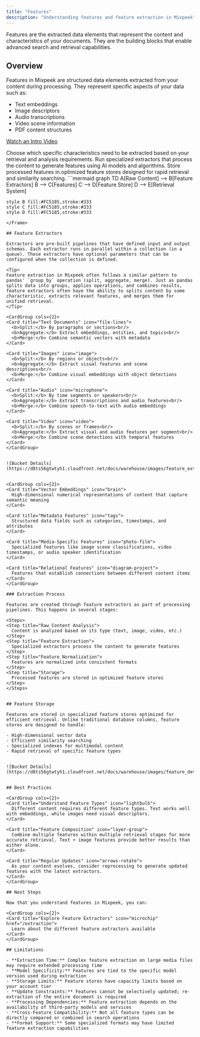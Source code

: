 ```yaml
---
title: "Features"
description: "Understanding features and feature extraction in Mixpeek"
---
```


<Note>
  Features are the extracted data elements that represent the content and characteristics of your documents. They are the building blocks that enable advanced search and retrieval capabilities.
</Note>

## Overview

Features in Mixpeek are structured data elements extracted from your content during processing. They represent specific aspects of your data such as:

- Text embeddings
- Image descriptors
- Audio transcriptions
- Video scene information
- PDF content structures

[Watch an Intro Video](/studio/collections)


<Steps>
  <Step title="Feature Selection">
    Choose which specific characteristics need to be extracted based on your retrieval and analysis requirements.
  </Step>
  <Step title="Extraction Processing">
    Run specialized extractors that process the content to generate features using AI models and algorithms.
  </Step>
  <Step title="Feature Storage">
    Store processed features in optimized feature stores designed for rapid retrieval and similarity searching.
  </Step>
</Steps>

<Frame>
  ```mermaid
  graph TD
    A[Raw Content] --> B[Feature Extractors]
    B --> C[Features]
    C --> D[Feature Store]
    D --> E[Retrieval System]
    
    style B fill:#FC5185,stroke:#333
    style C fill:#FC5185,stroke:#333
    style D fill:#FC5185,stroke:#333
  ```
</Frame>

## Feature Extractors

Extractors are pre-built pipelines that have defined input and output schemas. Each extractor runs in parallel within a collection (in a queue). These extractors have optional parameters that can be configured when the collection is defined. 

<Tip>
  Feature extraction in Mixpeek often follows a similar pattern to pandas' `group_by` operation (split, aggregate, merge). Just as pandas splits data into groups, applies operations, and combines results, feature extractors often have the ability to splits content by some characteristic, extracts relevant features, and merges them for unified retrieval.
</Tip>

<CardGroup cols={2}>
  <Card title="Text Documents" icon="file-lines">
    <b>Split:</b> By paragraphs or sections<br/>
    <b>Aggregate:</b> Extract embeddings, entities, and topics<br/>
    <b>Merge:</b> Combine semantic vectors with metadata
  </Card>
  
  <Card title="Images" icon="image">
    <b>Split:</b> By regions or objects<br/>
    <b>Aggregate:</b> Extract visual features and scene descriptions<br/>
    <b>Merge:</b> Combine visual embeddings with object detections
  </Card>
  
  <Card title="Audio" icon="microphone">
    <b>Split:</b> By time segments or speakers<br/>
    <b>Aggregate:</b> Extract transcriptions and audio features<br/>
    <b>Merge:</b> Combine speech-to-text with audio embeddings
  </Card>
  
  <Card title="Video" icon="video">
    <b>Split:</b> By scenes or frames<br/>
    <b>Aggregate:</b> Extract visual and audio features per segment<br/>
    <b>Merge:</b> Combine scene detections with temporal features
  </Card>
</CardGroup>


![Bucket Details](https://d8ts56gtwtyh1.cloudfront.net/docs/warehouse/images/feature_extractor.jpg)


<CardGroup cols={2}>
  <Card title="Vector Embeddings" icon="brain">
    High-dimensional numerical representations of content that capture semantic meaning
  </Card>
  
  <Card title="Metadata Features" icon="tags">
    Structured data fields such as categories, timestamps, and attributes
  </Card>
  
  <Card title="Media-Specific Features" icon="photo-film">
    Specialized features like image scene classifications, video timestamps, or audio speaker identification
  </Card>
  
  <Card title="Relational Features" icon="diagram-project">
    Features that establish connections between different content items
  </Card>
</CardGroup>

### Extraction Process

Features are created through feature extractors as part of processing pipelines. This happens in several stages:

<Steps>
  <Step title="Raw Content Analysis">
    Content is analyzed based on its type (text, image, video, etc.)
  </Step>
  <Step title="Feature Extraction">
    Specialized extractors process the content to generate features
  </Step>
  <Step title="Feature Normalization">
    Features are normalized into consistent formats
  </Step>
  <Step title="Storage">
    Processed features are stored in optimized feature stores
  </Step>
</Steps>


## Feature Storage

Features are stored in specialized feature stores optimized for efficient retrieval. Unlike traditional database columns, feature stores are designed to handle:

- High-dimensional vector data
- Efficient similarity searching
- Specialized indexes for multimodal content
- Rapid retrieval of specific feature types


![Bucket Details](https://d8ts56gtwtyh1.cloudfront.net/docs/warehouse/images/feature_details.jpg)


## Best Practices

<CardGroup cols={2}>
  <Card title="Understand Feature Types" icon="lightbulb">
    Different content requires different feature types. Text works well with embeddings, while images need visual descriptors.
  </Card>
  
  <Card title="Feature Composition" icon="layer-group">
    Combine multiple features within multiple retrieval stages for more accurate retrieval. Text + image features provide better results than either alone.
  </Card>
  
  <Card title="Regular Updates" icon="arrows-rotate">
    As your content evolves, consider reprocessing to generate updated features with the latest extractors.
  </Card>
</CardGroup>

## Next Steps

Now that you understand features in Mixpeek, you can:

<CardGroup cols={2}>
  <Card title="Explore Feature Extractors" icon="microchip" href="/extraction">
    Learn about the different feature extractors available
  </Card>
</CardGroup>

## Limitations

- **Extraction Time:** Complex feature extraction on large media files may require extended processing time
- **Model Specificity:** Features are tied to the specific model version used during extraction
- **Storage Limits:** Feature stores have capacity limits based on your account tier
- **Update Constraints:** Features cannot be selectively updated; re-extraction of the entire document is required
- **Processing Dependencies:** Feature extraction depends on the availability of third-party models and services
- **Cross-Feature Compatibility:** Not all feature types can be directly compared or combined in search operations
- **Format Support:** Some specialized formats may have limited feature extraction capabilities

